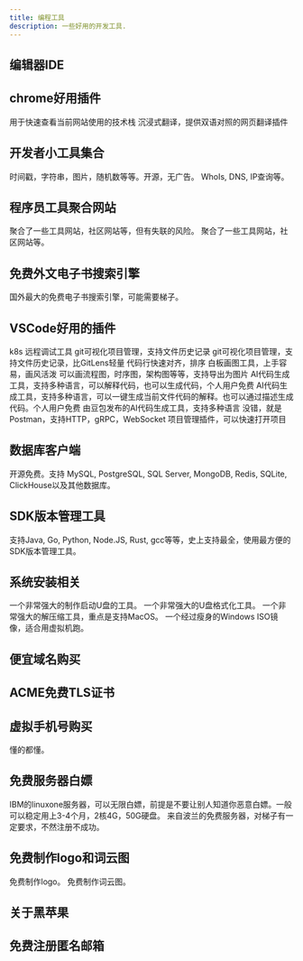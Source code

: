 ```yaml
---
title: 编程工具
description: 一些好用的开发工具.
---
```


## 编辑器IDE


<CardGrid>
  <Card title="VSCode" icon="seti:notebook">
    <LinkCard title="网站" href="https://xiaolincoding.com/network/" />
    <LinkCard title="Github" href="https://github.com/xiaolincoder/CS-Base" />
  </Card>
  <Card title="Zed" icon="seti:notebook">
    <LinkCard title="网站" href="https://zed.dev/" />
    <LinkCard title="Github" href="https://github.com/zed-industries/zed" />
  </Card>
  <Card title="Lapce" icon="seti:notebook">
    <LinkCard title="网站" href="https://lap.dev/lapce/" />
    <LinkCard title="Github" href="https://github.com/lapce/lapce" />
  </Card>
  <Card title="Helix" icon="seti:notebook">
    <LinkCard title="网站" href="https://helix-editor.com/" />
    <LinkCard title="Github" href="https://github.com/helix-editor/helix" />
  </Card>
  <Card title="JetBrains" icon="seti:notebook">
    <LinkCard title="网站" href="https://www.jetbrains.com/zh-cn/idea/" />
    <LinkCard title="Github" href="https://github.com/JetBrains" />
  </Card>
  <Card title="cursor" icon="seti:notebook">
    <LinkCard title="网站" href="https://www.cursor.com/" />
  </Card>
</CardGrid>

## chrome好用插件

<CardGrid>
  <Card title="wappalyzer" icon="seti:notebook">
    用于快速查看当前网站使用的技术栈
    <LinkCard title="网站" href="https://www.wappalyzer.com/" />
  </Card>
  <Card title="immersivetranslate" icon="seti:notebook">
    沉浸式翻译，提供双语对照的网页翻译插件
    <LinkCard title="网站" href="https://immersivetranslate.com/zh-Hans/" />
  </Card>
</CardGrid>

## 开发者小工具集合

<CardGrid>
  <Card title="it-tools" icon="seti:notebook">
    时间戳，字符串，图片，随机数等等。开源，无广告。
    <LinkCard title="网站" href="https://it-tools.tech/" />
    <LinkCard title="Github" href="https://github.com/CorentinTh/it-tools" />
  </Card>
  <Card title="站长工具" icon="seti:notebook">
    WhoIs, DNS, IP查询等。
    <LinkCard title="网站" href="https://it-tools.tech/" />
  </Card>
</CardGrid>

## 程序员工具聚合网站

<CardGrid>
  <Card title="cxy521" icon="seti:notebook">
    聚合了一些工具网站，社区网站等，但有失联的风险。
    <LinkCard title="网站" href="http://www.cxy521.com/index.html" />
  </Card>
</CardGrid>

<CardGrid>
  <Card title="大白菜导航" icon="seti:notebook">
    聚合了一些工具网站，社区网站等。
    <LinkCard title="网站" href="https://nav.cmsblogs.cn/" />
  </Card>
</CardGrid>

## 免费外文电子书搜索引擎

<CardGrid>
  <Card title="libgen" icon="seti:notebook">
    国外最大的免费电子书搜索引擎，可能需要梯子。
    <LinkCard title="网站1" href="https://libgen.is/" />
    <LinkCard title="网站2" href="https://libgen.onl/" />
    <LinkCard title="网站3" href="https://libgen.mx/" />
  </Card>
</CardGrid>

## VSCode好用的插件

<CardGrid>
  <Card title="nocalhost" icon="seti:notebook">
    k8s 远程调试工具
    <LinkCard
      title="网站"
      href="https://nocalhost.dev/zh-CN/docs/quick-start/"
    />
    <LinkCard title="Github" href="https://github.com/nocalhost/nocalhost" />
  </Card>
  <Card title="GitLens Community" icon="seti:notebook">
    git可视化项目管理，支持文件历史记录
    <LinkCard title="网站" href="https://www.gitkraken.com/gitlens" />
    <LinkCard
      title="Github"
      href="https://github.com/gitkraken/vscode-gitlens"
    />
  </Card>
  <Card title="Git Graph" icon="seti:notebook">
    git可视化项目管理，支持文件历史记录，比GitLens轻量
    <LinkCard
      title="网站"
      href="https://marketplace.visualstudio.com/items?itemName=mhutchie.git-graph"
    />
    <LinkCard
      title="Github"
      href="https://github.com/mhutchie/vscode-git-graph"
    />
  </Card>
  <Card title="Sort lines" icon="seti:notebook">
    代码行快速对齐，排序
    <LinkCard
      title="网站"
      href="https://marketplace.visualstudio.com/items?itemName=Tyriar.sort-lines"
    />
  </Card>
  <Card title="Excalidraw" icon="seti:notebook">
    白板画图工具，上手容易，画风活泼
    <LinkCard
      title="网站"
      href="https://marketplace.visualstudio.com/items?itemName=pomdtr.excalidraw-editor"
    />
  </Card>
  <Card title="Draw.io Integration" icon="seti:notebook">
    可以画流程图，时序图，架构图等等，支持导出为图片
    <LinkCard
      title="网站"
      href="https://marketplace.visualstudio.com/items?itemName=hediet.vscode-drawio"
    />
  </Card>
  <Card title="CodeGeeX: AI Coding Assistant" icon="seti:notebook">
    AI代码生成工具，支持多种语言，可以解释代码，也可以生成代码，个人用户免费
    <LinkCard
      title="网站"
      href="https://marketplace.visualstudio.com/items?itemName=aminer.codegeex"
    />
  </Card>
  <Card title="Fitten Code" icon="seti:notebook">
    AI代码生成工具，支持多种语言，可以一键生成当前文件代码的解释。也可以通过描述生成代码。个人用户免费
    <LinkCard
      title="网站"
      href="https://marketplace.visualstudio.com/items?itemName=FittenTech.Fitten-Code"
    />
  </Card>
  <Card title="MarsCode" icon="seti:notebook">
    由豆包发布的AI代码生成工具，支持多种语言
    <LinkCard
      title="网站"
      href="https://marketplace.visualstudio.com/items?itemName=MarsCode.marscode-extension"
    />
  </Card>
  <Card title="Postman" icon="seti:notebook">
    没错，就是Postman，支持HTTP，gRPC，WebSocket
    <LinkCard
      title="网站"
      href="https://marketplace.visualstudio.com/items?itemName=aminer.codegeex"
    />
  </Card>
  <Card title="Project Manager" icon="seti:notebook">
    项目管理插件，可以快速打开项目
    <LinkCard
      title="网站"
      href="https://marketplace.visualstudio.com/items?itemName=alefragnani.project-manager"
    />
  </Card>
</CardGrid>

## 数据库客户端

<CardGrid>
  <Card title="DBGate" icon="seti:notebook">
    开源免费。支持 MySQL, PostgreSQL, SQL Server, MongoDB, Redis, SQLite,
    ClickHouse以及其他数据库。
    <LinkCard title="网站" href="https://dbgate.org/" />
    <LinkCard title="Github" href="https://github.com/dbgate/dbgate" />
  </Card>
  <Card title="DBeaver" icon="seti:notebook">
    <LinkCard title="网站" href="https://dbeaver.io/" />
    <LinkCard title="Github" href="https://github.com/dbeaver/dbeaver" />
  </Card>
</CardGrid>

## SDK版本管理工具

<CardGrid>
  <Card title="VMR" icon="seti:notebook">
    支持Java, Go, Python, Node.JS, Rust,
    gcc等等，史上支持最全，使用最方便的SDK版本管理工具。
    <LinkCard title="网站" href="https://vdocs.vmr.us.kg/" />
    <LinkCard title="Github" href="https://github.com/gvcgo/version-manager" />
  </Card>
</CardGrid>

## 系统安装相关

<CardGrid>
  <Card title="Ventoy" icon="seti:notebook">
    一个非常强大的制作启动U盘的工具。
    <LinkCard title="网站" href="https://www.ventoy.net/" />
    <LinkCard title="Github" href="https://github.com/ventoy/Ventoy" />
  </Card>
  <Card title="Rufus" icon="seti:notebook">
    一个非常强大的U盘格式化工具。
    <LinkCard title="网站" href="https://rufus.ie/" />
    <LinkCard title="Github" href="https://github.com/pbatard/rufus" />
  </Card>
  <Card title="Peazip" icon="seti:notebook">
    一个非常强大的解压缩工具，重点是支持MacOS。
    <LinkCard title="网站" href="https://peazip.github.io/" />
    <LinkCard title="Github" href="https://github.com/peazip/PeaZip" />
  </Card>
  <Card title="Tiny Windows" icon="seti:notebook">
    一个经过瘦身的Windows ISO镜像，适合用虚拟机跑。
    <LinkCard title="网站" href="https://tiny10.com/" />
  </Card>
</CardGrid>

## 便宜域名购买

<CardGrid>
  <Card title="NameCheap" icon="seti:notebook">
    <LinkCard title="网站" href="https://nc.me/" />
  </Card>
  <Card title="spaceship" icon="seti:notebook">
    <LinkCard title="网站" href="https://www.spaceship.com/" />
  </Card>
  <Card title="name.com" icon="seti:notebook">
    <LinkCard title="网站" href="https://www.name.com/zh-cn/domain/search" />
  </Card>
  <Card title="godaddy" icon="seti:notebook">
    <LinkCard title="网站" href="https://hk.godaddy.com/" />
  </Card>
</CardGrid>

## ACME免费TLS证书

<CardGrid>
  <Card title="letsencrypt.org" icon="seti:notebook">
    <LinkCard
      title="网站"
      href="https://letsencrypt.org/zh-cn/docs/client-options/"
    />
  </Card>
</CardGrid>

## 虚拟手机号购买

<CardGrid>
  <Card title="sms-activate" icon="seti:notebook">
    懂的都懂。
    <LinkCard title="网站" href="https://sms-activate.guru/cn/getNumber" />
  </Card>
</CardGrid>

## 免费服务器白嫖

<CardGrid>
  <Card title="linuxone" icon="seti:notebook">
    IBM的linuxone服务器，可以无限白嫖，前提是不要让别人知道你恶意白嫖。一般可以稳定用上3-4个月，2核4G，50G硬盘。
    <LinkCard title="网站" href="https://linuxone.cloud.marist.edu/#/login" />
  </Card>
  <Card title="serv00.com" icon="seti:notebook">
    来自波兰的免费服务器，对梯子有一定要求，不然注册不成功。
    <LinkCard
      title="网站"
      href="https://www.serv00.com/offer/create_new_account"
    />
  </Card>
</CardGrid>

## 免费制作logo和词云图

<CardGrid>
  <Card title="shopify" icon="seti:notebook">
    免费制作logo。
    <LinkCard title="网站" href="https://www.shopify.com/zh/tools/logo-maker" />
  </Card>
  <Card title="lddgo" icon="seti:notebook">
    免费制作词云图。
    <LinkCard title="网站" href="https://www.lddgo.net/chart/word-cloud" />
  </Card>
</CardGrid>

## 关于黑苹果

<CardGrid>
  <Card title="黑苹果国光教程" icon="seti:notebook">
    <LinkCard title="网站" href="https://apple.sqlsec.com/" />
  </Card>
</CardGrid>

## 免费注册匿名邮箱

<CardGrid>
  <Card title="proton.me" icon="seti:notebook">
    <LinkCard title="网站" href="https://proton.me/mail/pricing" />
  </Card>
</CardGrid>
